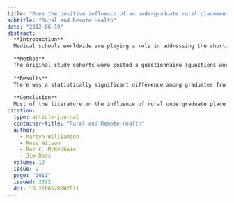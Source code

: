 ```yaml
---
title: "Does the positive influence of an undergraduate rural placement persist into postgraduate years?"
subtitle: "Rural and Remote Health"
date: "2012-06-19"
abstract: |
  **Introduction**
  Medical schools worldwide are playing a role in addressing the shortage of rural health practitioners. Selection of rural-origin students and long-term rural undergraduate placements have been shown to have a positive influence on a subsequent career choice of rural health. Evidence for the impact of short-term rural placements is less clear. In New Zealand, the Otago University Faculty of Medicine introduced a 7 week rural undergraduate placement at the Dunedin School Of Medicine, one of its three clinical schools, in 2000. A study of the first two annual cohorts showed a positive influence of the course on student attitudes to rural health and their intention to practise in a rural setting. The purpose of this study was to test whether or not these effects persisted into postgraduate years.

  **Method**
  The original study cohorts were posted a questionnaire (questions worded identically to the original survey) in 2009 (5th and 6th postgraduate years). Non-responders were followed up after 2 months. Graduates from the same year cohort at the two other Otago clinical schools (Christchurch and Wellington) were also surveyed. In addition to analysis by question, principal component analysis (PCA) identified 3 questions which represented the influence of the medical undergraduate program on students' attitudes towards rural general practice. This was used as an index of influence of the undergraduate curriculum.
  
  **Results**
  There was a statistically significant difference among graduates from Dunedin and the other two schools in reporting a positive influence towards rural practice from the undergraduate course.When asked how the medical undergraduate program influenced their attitude towards a career in rural practice, 56% of respondents from Dunedin reported a positive influence compared with 24% from Christchurch and 15% Wellington. This effect was less strong than that obtained immediately after the rural placement where 70% of Dunedin based students reported a positive influence. The index value for positive effect on attitudes was significantly higher for respondents who studied at Dunedin than at Wellington (mean index value 0.552 for Dunedin, -0.374 for Wellington t=4.172, p=0.000) or Christchurch (mean index value -0.083 for Christchurch t=2.606, p=0.011). There was no significant difference between Christchurch and Wellington (t=1.420, p=0.160). There was no significant difference among schools in the proportion of graduates who had worked or intended to work in rural general practice at any point in their career (24% Dunedin, 31% Christchurch, 16% Wellington (Phi=0.160, p=0.178).
  
  **Conclusion**
  Most of the literature on the influence of rural undergraduate placements, especially short term placements, examines immediate changes. This study adds to the evidence by showing that positive effects from a rural undergraduate placement persist into the postgraduate years, although that in isolation is unlikely to result in a significant workforce effect. Further investigation is warranted into which features of the undergraduate placement result in an extended positive effect on student attitudes.
citation: 
  type: article-journal
  container-title: "Rural and Remote Health"
  author:
    - Martyn Williamson
    - Ross Wilson
    - Roz C. McKechnie
    - Jim Ross
  volume: 12
  issue: 2
  page: "2011"
  issued: 2012
  doi: 10.22605/RRH2011
---
```

